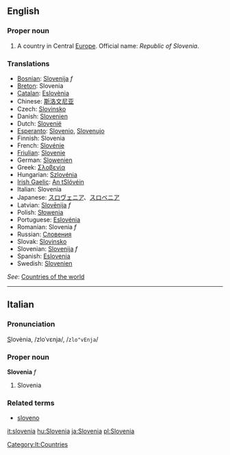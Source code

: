 ==English==

===Proper noun===
# A country in Central [[Europe]]. Official name: ''Republic of Slovenia''.

===Translations===
*[[Bosnian]]: [[Slovenija]] ''f''
*[[Breton]]: Slovenia
*[[Catalan]]: [[Eslovènia]]
*Chinese: [[斯洛文尼亚]]
*Czech: [[Slovinsko]]
*Danish: [[Slovenien]]
*Dutch: [[Slovenië]]
*[[Esperanto]]: [[Slovenio]], [[Slovenujo]]
*Finnish: Slovenia
*French: [[Slovénie]]
*[[Friulian]]: [[Slovenie]]
*German: [[Slowenien]]
*Greek: [[Σλοβενία]]
*Hungarian: [[Szlovénia]]
*[[Irish Gaelic]]: [[An tSlóvéin]]
*Italian: Slovenia
*Japanese: [[スロヴェニア]]、[[スロベニア]]
*Latvian: [[Slovēnija]] ''f''
*Polish: [[Słowenia]]
*Portuguese: [[Eslovénia]]
*Romanian: Slovenia ''f''
*Russian: [[Словения]]
*Slovak: [[Slovinsko]]
*Slovenian: [[Slovenija]] ''f''
*Spanish: [[Eslovenia]]
*Swedish: [[Slovenien]]

''See'': [[Countries of the world]]

----

==Italian==
===Pronunciation===
<u>S</u>lovènia, /zloˈvɛnja/, /<tt>zlo"vEnja</tt>/
===Proper noun===
'''Slovenia''' ''f''

# Slovenia

===Related terms===
*[[sloveno]]
[[Category:It:Countries]]
[[it:slovenia]]
[[hu:Slovenia]]
[[ja:Slovenia]]
[[pl:Slovenia]]